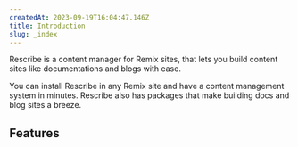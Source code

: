 ```yaml
---
createdAt: 2023-09-19T16:04:47.146Z
title: Introduction
slug: _index
---
```


Rescribe is a content manager for Remix sites, that lets you build content sites like documentations and blogs with ease.

You can install Rescribe in any Remix site and have a content management system in minutes. Rescribe also has packages that make building docs and blog sites a breeze.

## Features
